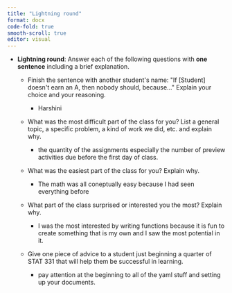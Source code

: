 ```yaml
---
title: "Lightning round"
format: docx
code-fold: true
smooth-scroll: true
editor: visual
---
```


-   **Lightning round**: Answer each of the following questions with **one sentence** including a brief explanation.

    -   Finish the sentence with another student\'s name: \"If \[Student\] doesn\'t earn an A, then nobody should, because...\" Explain your choice and your reasoning.

        -   Harshini

    -   What was the most difficult part of the class for you? List a general topic, a specific problem, a kind of work we did, etc. and explain why.

        -   the quantity of the assignments especially the number of preview activities due before the first day of class.

    -   What was the easiest part of the class for you? Explain why.

        -   The math was all coneptually easy because I had seen everything before

    -   What part of the class surprised or interested you the most? Explain why.

        -   I was the most interested by writing functions because it is fun to create something that is my own and I saw the most potential in it.

    -   Give one piece of advice to a student just beginning a quarter of STAT 331 that will help them be successful in learning.

        -   pay attention at the beginning to all of the yaml stuff and setting up your documents.
